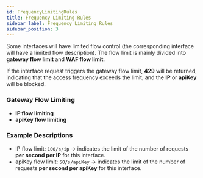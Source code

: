 ```yaml
---
id: FrequencyLimitingRules
title: Frequency Limiting Rules
sidebar_label: Frequency Limiting Rules
sidebar_position: 3
---
```


Some interfaces will have limited flow control (the corresponding interface will have a limited flow description). The flow limit is mainly divided into **gateway flow limit** and **WAF flow limit**.

If the interface request triggers the gateway flow limit, **429** will be returned, indicating that the access frequency exceeds the limit, and the **IP** or **apiKey** will be blocked.

### Gateway Flow Limiting

- **IP flow limiting**
- **apiKey flow limiting**

### Example Descriptions

- IP flow limit: `100/s/ip` → indicates the limit of the number of requests **per second per IP** for this interface.
- apiKey flow limit: `50/s/apiKey` → indicates the limit of the number of requests **per second per apiKey** for this interface.
